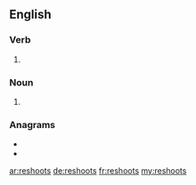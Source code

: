 ==English==

===Verb===
{{head|en|verb form}}

# {{en-third-person singular of|reshoot}}

===Noun===
{{head|en|noun plural form}}
# {{plural of|reshoot|lang=en}}

===Anagrams===
* {{l|en|shooters}}
* {{l|en|soothers}}

[[ar:reshoots]]
[[de:reshoots]]
[[fr:reshoots]]
[[my:reshoots]]